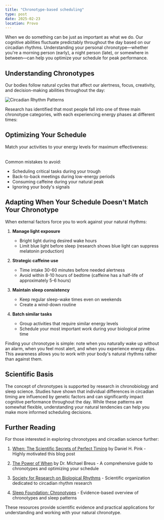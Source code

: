 ```yaml
---
title: "Chronotype-based scheduling"
type: post
date: 2025-02-23
location: Provo
---
```


When we do something can be just as important as what we do. Our cognitive abilities fluctuate predictably throughout the day based on our circadian rhythms. Understanding your personal chronotype—whether you're a morning person (early), a night person (late), or somewhere in between—can help you optimize your schedule for peak performance.

## Understanding Chronotypes

Our bodies follow natural cycles that affect our alertness, focus, creativity, and decision-making abilities throughout the day:

<div className="my-8 flex justify-center">
  <img 
    src="/peak-trough.png" 
    alt="Circadian Rhythm Patterns" 
    width={600} 
    height={400}
    className="rounded-lg"
  />
</div>

Research has identified that most people fall into one of three main chronotype categories, with each experiencing energy phases at different times:

<Table 
  headers={["Chronotype", "Peak", "Trough", "Recovery"]}
  rows={[
    ["Morning Person (Early)", "Early Morning", "Early Afternoon", "Evening"],
    ["Intermediate", "Late Morning", "Mid-Afternoon", "Evening"],
    ["Night Person (Late)", "Late Evening", "Late Morning", "Early Morning"]
  ]}
/>

## Optimizing Your Schedule

Match your activities to your energy levels for maximum effectiveness:

<Table 
  headers={["Activity", "When to Schedule"]}
  rows={[
    ["Analytical Work", "Peak"],
    ["Creative Work", "Recovery"],
    ["Important Meetings", "Peak"],
    ["Administrative Tasks", "Trough"],
    ["Strategic Planning", "Peak"],
    ["Learning New Material", "Peak"],
    ["Routine Tasks", "Trough"],
    ["Brainstorming", "Recovery"],
    ["Short Nap (20 min)", "Trough"]
  ]}
/>

Common mistakes to avoid:
- Scheduling critical tasks during your trough
- Back-to-back meetings during low-energy periods
- Consuming caffeine during your natural peak
- Ignoring your body's signals

## Adapting When Your Schedule Doesn't Match Your Chronotype

When external factors force you to work against your natural rhythms:

1. **Manage light exposure**
   - Bright light during desired wake hours
   - Limit blue light before sleep (research shows blue light can suppress melatonin production)

2. **Strategic caffeine use**
   - Time intake 30-60 minutes before needed alertness
   - Avoid within 8-10 hours of bedtime (caffeine has a half-life of approximately 5-6 hours)

3. **Maintain sleep consistency**
   - Keep regular sleep-wake times even on weekends
   - Create a wind-down routine

4. **Batch similar tasks**
   - Group activities that require similar energy levels
   - Schedule your most important work during your biological prime time

Finding your chronotype is simple: note when you naturally wake up without an alarm, when you feel most alert, and when you experience energy dips. This awareness allows you to work with your body's natural rhythms rather than against them.

## Scientific Basis

The concept of chronotypes is supported by research in chronobiology and sleep science. Studies have shown that individual differences in circadian timing are influenced by genetic factors and can significantly impact cognitive performance throughout the day. While these patterns are somewhat flexible, understanding your natural tendencies can help you make more informed scheduling decisions.

## Further Reading

For those interested in exploring chronotypes and circadian science further:

1. [When: The Scientific Secrets of Perfect Timing](https://www.danpink.com/books/when/) by Daniel H. Pink - Highly motivated this blog post

1. [The Power of When](https://www.amazon.com/Power-When-Discover-Chronotype-Lunch/dp/0316391263) by Dr. Michael Breus - A comprehensive guide to chronotypes and optimizing your schedule
  
2. [Society for Research on Biological Rhythms](https://srbr.org) - Scientific organization dedicated to circadian rhythm research

3. [Sleep Foundation: Chronotypes](https://www.sleepfoundation.org/how-sleep-works/chronotypes) - Evidence-based overview of chronotypes and sleep patterns


These resources provide scientific evidence and practical applications for understanding and working with your natural chronotype.